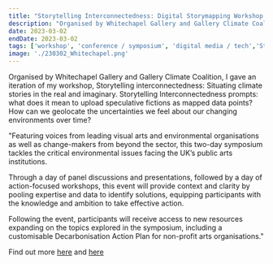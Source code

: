 ```yaml
---
title: "Storytelling Interconnectedness: Digital Storymapping Workshop for the Climate Crisis >> Art Action Conference at Whitechapel Gallery, London"
description: "Organised by Whitechapel Gallery and Gallery Climate Coalition, I gave an iteration of my workshop, Storytelling interconnectedness."
date: 2023-03-02
endDate: 2023-03-02
tags: ['workshop', 'conference / symposium', 'digital media / tech','Storytelling Interconnectedness']
image: './230302_Whitechapel.png'
---
```


Organised by Whitechapel Gallery and Gallery Climate Coalition, I gave an iteration of my workshop, Storytelling interconnectedness: Situating climate stories in the real and imaginary. Storytelling Interconnectedness prompts: what does it mean to upload speculative fictions as mapped data points? How can we geolocate the uncertainties we feel about our changing environments over time?

"Featuring voices from leading visual arts and environmental organisations as well as change-makers from beyond the sector, this two-day symposium tackles the critical environmental issues facing the UK’s public arts institutions.  

Through a day of panel discussions and presentations, followed by a day of action-focused workshops, this event will provide context and clarity by pooling expertise and data to identify solutions, equipping participants with the knowledge and ambition to take effective action.  

 Following the event, participants will receive access to new resources expanding on the topics explored in the symposium, including a customisable Decarbonisation Action Plan for non-profit arts organisations." 

Find out more [here](https://www.whitechapelgallery.org/events/climate-crisis-art-action/) and [here](https://www.whitechapelgallery.org/events/climate-crisis-art-action-takeover/)